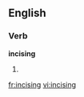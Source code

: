 
==English==

===Verb===
'''incising'''

# {{present participle of|[[incise]]}}

[[fr:incising]]
[[vi:incising]]